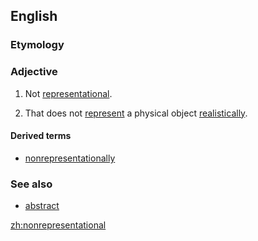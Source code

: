 ==English==

===Etymology===
{{prefix|non|representational}}

===Adjective===
{{en-adj|-}}

# Not [[representational]].
# {{context|arts}} That does not [[represent]] a physical object [[realistically]].

====Derived terms====
* [[nonrepresentationally]]

===See also===
* [[abstract]]

[[zh:nonrepresentational]]
